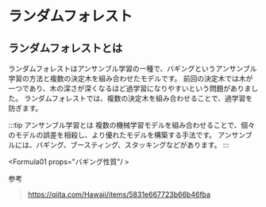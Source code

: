 
# ランダムフォレスト

## ランダムフォレストとは

ランダムフォレストはアンサンブル学習の一種で、バギングというアンサンブル学習の方法と複数の決定木を組み合わせたモデルです。
前回の決定木では木が一つであり、木の深さが深くなるほど過学習になりやすいという問題がありました。
ランダムフォレストでは、複数の決定木を組み合わせることで、過学習を防ぎます。

:::tip アンサンブル学習とは
複数の機械学習モデルを組み合わせることで、個々のモデルの誤差を相殺し、より優れたモデルを構築する手法です。
アンサンブルには、バギング、ブースティング、スタッキングなどがあります。
:::

<Formula01 props="バギング性質"/ >


参考
> https://qiita.com/Hawaii/items/5831e667723b66b46fba